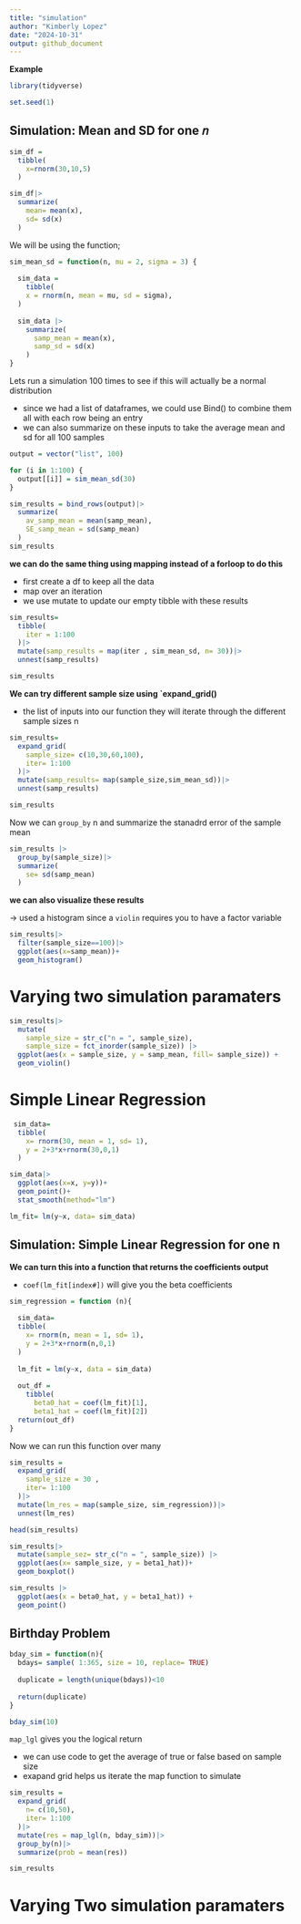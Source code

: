 ```yaml
---
title: "simulation"
author: "Kimberly Lopez"
date: "2024-10-31"
output: github_document
---
```


**Example**

```r
library(tidyverse)

set.seed(1)

```
## Simulation: Mean and SD for one 𝑛


```r
sim_df = 
  tibble(
    x=rnorm(30,10,5)
  )

sim_df|>
  summarize(
    mean= mean(x),
    sd= sd(x)
  )
```
We will be using the function; 
```r
sim_mean_sd = function(n, mu = 2, sigma = 3) {
  
  sim_data = 
    tibble(
    x = rnorm(n, mean = mu, sd = sigma),
  )
  
  sim_data |> 
    summarize(
      samp_mean = mean(x),
      samp_sd = sd(x)
    )
}
```

Lets run a simulation 100 times to see if this will actually be a normal distribution 

- since we had a list of dataframes, we could use Bind() to combine them all with each row being an entry 
- we can also summarize on these inputs to take the average mean and sd for all 100 samples
```r
output = vector("list", 100)

for (i in 1:100) {
  output[[i]] = sim_mean_sd(30)
}

sim_results = bind_rows(output)|>
  summarize(
    av_samp_mean = mean(samp_mean),
    SE_samp_mean = sd(samp_mean)
  )
sim_results
```
**we can do the same thing using mapping instead of a forloop to do this** 

- first create a df to keep all the data 
- map over an iteration
- we use mutate to update our empty tibble with these results 
```r
sim_results= 
  tibble(
    iter = 1:100
  )|>
  mutate(samp_results = map(iter , sim_mean_sd, n= 30))|>
  unnest(samp_results)

sim_results
```

**We can try different sample size using `expand_grid()**

- the list of inputs into our function they will iterate through the different sample sizes n 
```r
sim_results= 
  expand_grid(
    sample_size= c(10,30,60,100),
    iter= 1:100
  )|>
  mutate(samp_results= map(sample_size,sim_mean_sd))|>
  unnest(samp_results)

sim_results
```

Now we can  `group_by` n and summarize the stanadrd error of the sample mean 

```r
sim_results |> 
  group_by(sample_size)|>
  summarize(
    se= sd(samp_mean)
  )
```


**we can also visualize these results**

-> used a histogram since a `violin` requires you to have a factor variable
```r
sim_results|> 
  filter(sample_size==100)|>
  ggplot(aes(x=samp_mean))+
  geom_histogram()
```
# Varying two simulation paramaters
```r
sim_results|> 
  mutate(
    sample_size = str_c("n = ", sample_size),
    sample_size = fct_inorder(sample_size)) |> 
  ggplot(aes(x = sample_size, y = samp_mean, fill= sample_size)) +
  geom_violin()
```


# Simple Linear Regression 

```r
 sim_data= 
  tibble(
    x= rnorm(30, mean = 1, sd= 1),
    y = 2+3*x+rnorm(30,0,1)
  )

sim_data|>
  ggplot(aes(x=x, y=y))+
  geom_point()+
  stat_smooth(method="lm")

lm_fit= lm(y~x, data= sim_data)
```


## Simulation: Simple Linear Regression for one n 
**We can turn this into a function that returns the coefficients output**

- `coef(lm_fit[index#])` will give you the beta coefficients

```r
sim_regression = function (n){
  
  sim_data= 
  tibble(
    x= rnorm(n, mean = 1, sd= 1),
    y = 2+3*x+rnorm(n,0,1)
  )
  
  lm_fit = lm(y~x, data = sim_data)
  
  out_df = 
    tibble( 
      beta0_hat = coef(lm_fit)[1],
      beta1_hat = coef(lm_fit)[2])
  return(out_df)
}
```

Now we can run this function over many 

```r
sim_results = 
  expand_grid(
    sample_size = 30 , 
    iter= 1:100
  )|>
  mutate(lm_res = map(sample_size, sim_regression))|>
  unnest(lm_res)

head(sim_results)

sim_results|>
  mutate(sample_sez= str_c("n = ", sample_size)) |>
  ggplot(aes(x= sample_size, y = beta1_hat))+ 
  geom_boxplot()

sim_results |> 
  ggplot(aes(x = beta0_hat, y = beta1_hat)) + 
  geom_point()
```

## Birthday Problem 

```r

bday_sim = function(n){
  bdays= sample( 1:365, size = 10, replace= TRUE)
  
  duplicate = length(unique(bdays))<10
  
  return(duplicate)
}

bday_sim(10)
```

`map_lgl` gives you the logical return 

- we can use code to get the average of true or false based on sample size
- exapand grid helps us iterate the map function to simulate 
```r
sim_results = 
  expand_grid(
    n= c(10,50),
    iter= 1:100
  )|>
  mutate(res = map_lgl(n, bday_sim))|>
  group_by(n)|>
  summarize(prob = mean(res))

sim_results
```

# Varying Two simulation paramaters 



